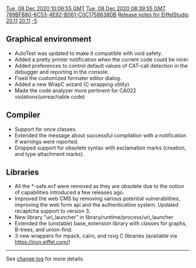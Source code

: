 [[Property:modification_date|Tue, 08 Dec 2020 10:06:55 GMT]]
[[Property:publication_date|Tue, 08 Dec 2020 08:39:55 GMT]]
[[Property:uuid|789BFB80-6C53-4E92-B061-C0C1758838DB]]
[[Property:title|Release notes for EiffelStudio 20.11]]
[[Property:link_title|20.11]]
[[Property:weight|-5]]
==Graphical environment==
* AutoTest was updated to make it compatible with void safety.
* Added a pretty printer notification when the current code  could be nicer.
* Added preferences to control default values of CAT-call detection in the debugger and reporting in the console.
*  Fixed the customized formater editor dialog.
* Added a new WrapC wizard (C wrapping utility)
* Made the code analyzer more pertinent for CA022 violations(unreachable code)

==Compiler==
* Support for once classes.
* Extended the message about successful compilation with a notification if warnings were reported.
* Dropped support for obsolete syntax with exclamation marks (creation, and type attachment marks).

==Libraries==
*  All the *-safe.ecf were removed as they are obsolete due to the notion of capabilities introduced a few releases ago.
* Improved the web CMS by removing various potential vulnerabilities, improving the web form api and the authentication system. Updated recaptcha support to version 3.
* New library "uri_launcher" in library/runtime/process/uri_launcher
* Extended the (unstable) base_extension library with classes for graphs, B-trees, and union-find.
* 3 new wrappers for mpack, cairo, and rsvg C libraries (available via https://iron.eiffel.com/)

----

See [https://dev.eiffel.com/EiffelStudio_20.11_Releases change log] for more details.